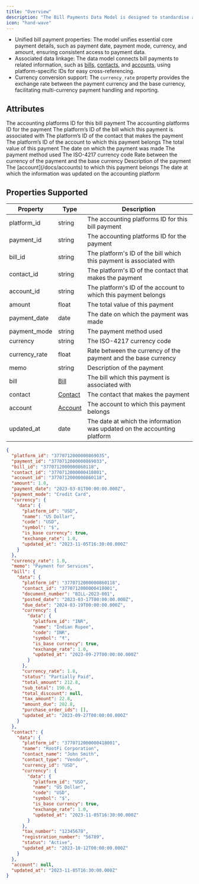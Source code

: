 ```yaml
---
title: "Overview"
description: "The Bill Payments Data Model is designed to standardise and simplify the management of bill payment information across various accounting platforms. "
icon: "hand-wave"
---
```


- Unified bill payment properties: The model unifies essential core payment details, such as payment date, payment mode, currency, and amount, ensuring consistent access to payment data.
- Associated data linkage: The data model connects bill payments to related information, such as [bills](/docs/bills), [contacts](/docs/contacts), and [accounts](/docs/accounts), using platform-specific IDs for easy cross-referencing.
- Currency conversion support: The `currency_rate` property provides the exchange rate between the payment currency and the base currency, facilitating multi-currency payment handling and reporting.

## Attributes

<ResponseField name="platform_id" type="string" required>
  The accounting platforms ID for this bill payment
</ResponseField>

<ResponseField name="payment_id" type="string" required>
  The accounting platforms ID for the payment
</ResponseField>

<ResponseField name="bill_id" type="string" required>
  The platform’s ID of the bill which this payment is associated with
</ResponseField>

<ResponseField name="contact_id" type="string" required>
  The platform’s ID of the contact that makes the payment
</ResponseField>

<ResponseField name="account_id" type="string" required>
  The platform’s ID of the account to which this payment belongs
</ResponseField>

<ResponseField name="amount" type="float" required>
  The total value of this payment
</ResponseField>

<ResponseField name="payment_date" type="date" required>
  The date on which the payment was made
</ResponseField>

<ResponseField name="payment_mode" type="string" required>
  The payment method used
</ResponseField>

<ResponseField name="currency_id" type="string" required>
  The ISO-4217 currency code
</ResponseField>

<ResponseField name="currency" type="string" required>
  <Expandable title="properties">
    <ResponseField name="data" type="Object" required>
      <Expandable title="properties">
        <Snippet file="currency_snippet.mdx" />
      </Expandable>
    </ResponseField>
  </Expandable>
</ResponseField>

<ResponseField name="currency_rate" type="float" required>
  Rate between the currency of the payment and the base currency
</ResponseField>

<ResponseField name="memo" type="string" required>
  Description of the payment
</ResponseField>

<ResponseField name="bill" type="Bill" required>
  <Expandable title="properties">
    <ResponseField name="data" type="Object" required>
      <Expandable title="properties">
        <Snippet file="bill.mdx" />
      </Expandable>
    </ResponseField>
  </Expandable>
</ResponseField>

<ResponseField name="contact" type="Contact" required>
  <Expandable title="properties">
    <ResponseField name="data" type="Object" required>
      <Expandable title="properties">
        <Snippet file="contact_snippet.mdx" />
      </Expandable>
    </ResponseField>
  </Expandable>
</ResponseField>

<ResponseField name="account" type="Account">
  The [account](/docs/accounts) to which this payment belongs
</ResponseField>

<ResponseField name="updated_at" type="date" required>
  The date at which the information was updated on the accounting platform
</ResponseField>

## Properties Supported

| Property      | Type                      | Description                                                              |
| ------------- | ------------------------- | ------------------------------------------------------------------------ |
| platform_id   | string                    | The accounting platforms ID for this bill payment                        |
| payment_id    | string                    | The accounting platforms ID for the payment                              |
| bill_id       | string                    | The platform's ID of the bill which this payment is associated with      |
| contact_id    | string                    | The platform's ID of the contact that makes the payment                  |
| account_id    | string                    | The platform's ID of the account to which this payment belongs           |
| amount        | float                     | The total value of this payment                                          |
| payment_date  | date                      | The date on which the payment was made                                   |
| payment_mode  | string                    | The payment method used                                                  |
| currency      | string                    | The ISO-4217 currency code                                               |
| currency_rate | float                     | Rate between the currency of the payment and the base currency           |
| memo          | string                    | Description of the payment                                               |
| bill          | [Bill](/docs/bills)       | The bill which this payment is associated with                           |
| contact       | [Contact](/docs/contacts) | The contact that makes the payment                                       |
| account       | [Account](/docs/accounts) | The account to which this payment belongs                                |
| updated_at    | date                      | The date at which the information was updated on the accounting platform |

<ResponseExample name="The Bank Transaction Object" >

```json The Bill Payments Response Object
{
  "platform_id": "3770712000000869035",
  "payment_id": "3770712000000869033",
  "bill_id": "3770712000000860118",
  "contact_id": "3770712000000418001",
  "account_id": "3770712000000860118",
  "amount": 1.0,
  "payment_date": "2023-03-01T00:00:00.000Z",
  "payment_mode": "Credit Card",
  "currency": {
    "data": {
      "platform_id": "USD",
      "name": "US Dollar",
      "code": "USD",
      "symbol": "$",
      "is_base currency": true,
      "exchange_rate": 1.0,
      "updated_at": "2023-11-05T16:30:00.000Z"
    }
  },
  "currency_rate": 1.0,
  "memo": "Payment for Services",
  "bill": {
    "data": {
      "platform_id": "3770712000000860118",
      "contact_id": "3770712000000418001",
      "document_number": "BILL-2023-001",
      "posted_date": "2023-03-17T00:00:00.000Z",
      "due_date": "2024-03-19T00:00:00.000Z",
      "currency": {
        "data": {
          "platform_id": "INR",
          "name": "Indian Rupee",
          "code": "INR",
          "symbol": "₹",
          "is_base currency": true,
          "exchange_rate": 1.0,
          "updated_at": "2023-09-27T00:00:00.000Z"
        }
      },
      "currency_rate": 1.0,
      "status": "Partially Paid",
      "total_amount": 212.8,
      "sub_total": 190.0,
      "total_discount": null,
      "tax_amount": 22.8,
      "amount_due": 202.8,
      "purchase_order_ids": [],
      "updated_at": "2023-09-27T00:00:00.000Z"
    }
  },
  "contact": {
    "data": {
      "platform_id": "3770712000000418001",
      "name": "RootFi Corporation",
      "contact_name": "John Smith",
      "contact_type": "Vendor",
      "currency_id": "USD",
      "currency": {
        "data": {
          "platform_id": "USD",
          "name": "US Dollar",
          "code": "USD",
          "symbol": "$",
          "is_base currency": true,
          "exchange_rate": 1.0,
          "updated_at": "2023-11-05T16:30:00.000Z"
        }
      },
      "tax_number": "12345678",
      "registration_number": "56789",
      "status": "Active",
      "updated_at": "2023-10-12T00:00:00.000Z"
    }
  },
  "account": null,
  "updated_at": "2023-11-05T16:30:00.000Z"
}
```

</ResponseExample>
